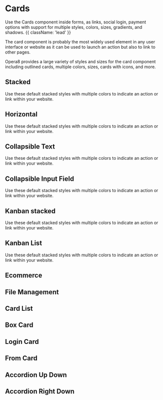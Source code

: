 
# Cards

Use the Cards component inside forms, as links, social login, payment options with support for multiple styles, colors, sizes, gradients, and shadows. {{ className: 'lead' }}

The card component is probably the most widely used element in any user interface or website as it can be used to launch an action but also to link to other pages.

Opera8 provides a large variety of styles and sizes for the card component including outlined cards, multiple colors, sizes, cards with icons, and more.


## Stacked

Use these default stacked styles with multiple colors to indicate an action or link within your website.

<Stacked />

## Horizontal

Use these default stacked styles with multiple colors to indicate an action or link within your website.

<Horizontal />

## Collapsible Text

Use these default stacked styles with multiple colors to indicate an action or link within your website.

<Collapsible />

## Collapsible Input Field

Use these default stacked styles with multiple colors to indicate an action or link within your website.

<CollapsibleInput />

## Kanban stacked
Use these default stacked styles with multiple colors to indicate an action or link within your website.

<Kanban />

## Kanban List
Use these default stacked styles with multiple colors to indicate an action or link within your website.
<KanbanList />

## Ecommerce
<EcommerceOne />

## File Management
## Card List
## Box Card
## Login Card
## From Card
## Accordion Up Down
## Accordion Right Down


